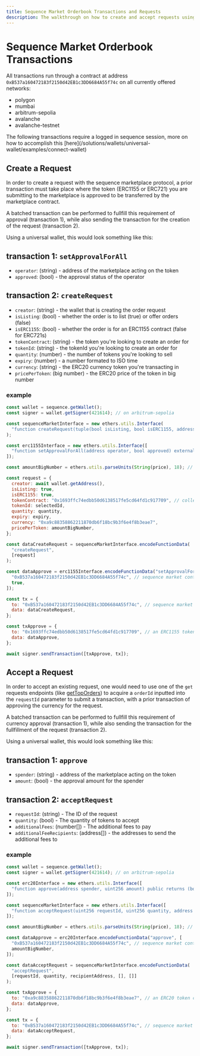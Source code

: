 ```yaml
---
title: Sequence Market Orderbook Transactions and Requests
description: The walkthrough on how to create and accept requests using the Sequence marketplace protocol.
---
```



# Sequence Market Orderbook Transactions

All transactions run through a contract at address `0xB537a160472183f2150d42EB1c3DD6684A55f74c` on all currently offered networks:

- polygon
- mumbai
- arbitrum-sepolia
- avalanche
- avalanche-testnet

<Callout type="info">
  The following transactions require a logged in sequence session, more on how
  to accomplish this
  [here](/solutions/wallets/universal-wallet/examples/connect-wallet)
</Callout>

## Create a Request

In order to create a request with the sequence marketplace protocol, a prior transaction must take place where the token (ERC1155 or ERC721) you are submitting to the marketplace is approved to be transferred by the marketplace contract.

A batched transaction can be performed to fullfill this requirement of approval (transaction 1), while also sending the transaction for the creation of the request (transaction 2).

Using a universal wallet, this would look something like this:

## transaction 1: `setApprovalForAll`

- `operator`: (string) - address of the marketplace acting on the token
- `approved`: (bool) - the approval status of the operator

## transaction 2: `createRequest`

- `creator`: (string) - the wallet that is creating the order request
- `isListing`: (bool) - whether the order is to list (true) or offer orders (false)
- `isERC1155`: (bool) - whether the order is for an ERC1155 contract (false for ERC721s)
- `tokenContract`: (string) - the token you're looking to create an order for
- `tokenId`: (string) - the tokenId you're looking to create an order for
- `quantity`: (number) - the number of tokens you're looking to sell
- `expiry`: (number) - a number formated to ISO time
- `currency`: (string) - the ERC20 currency token you're transacting in
- `pricePerToken`: (big number) - the ERC20 price of the token in big number

### example

```js
const wallet = sequence.getWallet();
const signer = wallet.getSigner(421614); // on arbitrum-sepolia

const sequenceMarketInterface = new ethers.utils.Interface(
  "function createRequest(tuple(bool isListing, bool isERC1155, address tokenContract, uint256 tokenId, uint256 quantity, uint96 expiry, address currency, uint256 pricePerToken)) external nonReentrant returns (uint256 requestId)"
);

const erc1155Interface = new ethers.utils.Interface([
  "function setApprovalForAll(address operator, bool approved) external",
]);

const amountBigNumber = ethers.utils.parseUnits(String(price), 18); // currency price based on correct decimals for token contract

const request = {
  creator: await wallet.getAddress(),
  isListing: true,
  isERC1155: true,
  tokenContract: "0x1693ffc74edbb50d6138517fe5cd64fd1c917709", // collectible you're looking to list or create an offer for
  tokenId: selectedId,
  quantity: quantity,
  expiry: expiry,
  currency: "0xa9c88358862211870db6f18bc9b3f6e4f8b3eae7",
  pricePerToken: amountBigNumber,
};

const dataCreateRequest = sequenceMarketInterface.encodeFunctionData(
  "createRequest",
  [request]
);

const dataApprove = erc1155Interface.encodeFunctionData("setApprovalForAll", [
  "0xB537a160472183f2150d42EB1c3DD6684A55f74c", // sequence market contract (same address on all offered networks)
  true,
]);

const tx = {
  to: "0xB537a160472183f2150d42EB1c3DD6684A55f74c", // sequence market contract (same address on all offered networks)
  data: dataCreateRequest,
};

const txApprove = {
  to: "0x1693ffc74edbb50d6138517fe5cd64fd1c917709", // an ERC1155 token contract
  data: dataApprove,
};

await signer.sendTransaction([txApprove, tx]);
```

## Accept a Request

In order to accept an existing request, one would need to use one of the `get` requests endpoints (like [getTopOrders](/api/marketplace/examples/get-top-orders)) to acquire a `orderId` inputted into the `requestId` parameter to submit a transaction, with a prior transaction of approving the currency for the request.

A batched transaction can be performed to fullfill this requirement of currency approval (transaction 1), while also sending the transaction for the fullfillment of the request (transaction 2).

Using a universal wallet, this would look something like this:

## transaction 1: `approve`

- `spender`: (string) - address of the marketplace acting on the token
- `amount`: (bool) - the approval amount for the spender

## transaction 2: `acceptRequest`

- `requestId`: (string) - The ID of the request
- `quantity`: (bool) - The quantity of tokens to accept
- `additionalFees`: (number[]) - The additional fees to pay
- `additionalFeeRecipients`: (address[]) - the addresses to send the additional fees to

### example

```js
const wallet = sequence.getWallet();
const signer = wallet.getSigner(421614); // on arbitrum-sepolia

const erc20Interface = new ethers.utils.Interface([
  "function approve(address spender, uint256 amount) public returns (bool)",
]);

const sequenceMarketInterface = new ethers.utils.Interface([
  "function acceptRequest(uint256 requestId, uint256 quantity, address recipient, uint256[] calldata additionalFees, address[] calldata additionalFeeRecipients)",
]);

const amountBigNumber = ethers.utils.parseUnits(String(price), 18); // currency price based on correct decimals for token contract

const dataApprove = erc20Interface.encodeFunctionData("approve", [
  "0xB537a160472183f2150d42EB1c3DD6684A55f74c", // sequence market contract (same address on all offered networks)
  amountBigNumber,
]);

const dataAcceptRequest = sequenceMarketInterface.encodeFunctionData(
  "acceptRequest",
  [requestId, quantity, recipientAddress, [], []]
);

const txApprove = {
  to: "0xa9c88358862211870db6f18bc9b3f6e4f8b3eae7", // an ERC20 token contract
  data: dataApprove,
};

const tx = {
  to: "0xB537a160472183f2150d42EB1c3DD6684A55f74c", // sequence market contract (same address on all offered networks)
  data: dataAcceptRequest,
};

await signer.sendTransaction([txApprove, tx]);
```

